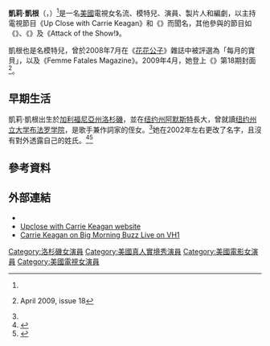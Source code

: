 {{noteTA
|G1=Movie
|G2=Tv
|G3=Show
}}
{{Infobox entertainer
| type        = 女演員
| name        = 凱莉·凱根
| foreignname = Carrie Keagan
| image       = Carrie Keagan.jpg
| caption     = 2012年的凱根
| birth_place = 美國[[加利福尼亞州|加利福尼亞州]][[洛杉磯|洛杉磯]]
| birth_date  = {{birth year and age|1980|07|04}}
| occupation  = 電視名流，演員，製片人，編劇，模特兒
| homepage    =
| website     = http://carriekeagan.com 
}}
'''凱莉·凱根'''（{{lang-en|Carrie Keagan}}，{{bd|1980年|7月4日}}）<ref name=buffalonews/>是一名[[美國|美國]]電視女名流、模特兒、演員、製片人和編劇，以主持電視節目《Up Close with Carrie Keagan》和《{{le|早晨活力現場秀|Big Morning Buzz Live}}》而聞名，其他參與的節目如《{{le|紅眼 (脫口秀)|Red Eye (talk show)|紅眼}}》、《{{le|雀兒喜晚間秀|Chelsea Lately}}》及《Attack of the Show!》。

凱根也是名模特兒，曾於2008年7月在《[[花花公子|花花公子]]》雜誌中被評選為「每月的寶貝」，以及《Femme Fatales Magazine》。2009年4月，她登上《{{le|車庫雜誌|Garage Magazine}}》第18期封面<ref>{{cite web |url=http://garagemagazine.com/garage-gal |title=Garage Gals at ''Garage'' magazine |accessdate=2010-04-03 |archiveurl=https://web.archive.org/web/20100221042925/http://garagemagazine.com/garage-gal |archivedate=2010-02-21 |dead-url=yes }} April 2009, issue 18</ref>。

== 早期生活 ==
凱莉·凱根出生於[[加利福尼亞州|加利福尼亞州]][[洛杉磯|洛杉磯]]，並在[[纽约州|纽约州]][[阿默斯特_(纽约州)|阿默斯特]]長大，曾就讀[[纽约州立大学布法罗学院|纽约州立大学布法罗学院]]，是歌手兼作詞家{{le|威利·尼爾|Willie Nile}}的侄女。<ref name=buffalonews/>她在2002年左右更改了名字，且沒有對外透露自己的姓氏。<ref name=buffalonews>{{cite news | url=http://www.buffalonews.com/The_buzz_around_Buffalo_native_hosting_VH1_morning_show.html | title=The buzz around Buffalo native hosting VH1 morning show | first=Jane | last=Kwiatkowski | work=[[The_Buffalo_News|The Buffalo News]] | location=Buffalo, New York | date=2011-05-26 | accessdate=2016-01-28 | archivedate=2016-01-28 | archiveurl=https://web.archive.org/web/20160128200658/http://www.buffalonews.com/The_buzz_around_Buffalo_native_hosting_VH1_morning_show.html | quote=Keagan, who will turn 31 in July, is the niece of Buffalo songwriter/singer Willie Nile. She says she grew up in Amherst, where she attended high school, and attended Buffalo State College. | dead-url=no }}</ref><ref name=adweek>{{cite news|url=http://www.adweek.com/fishbowlny/carrie-keagan-big-morning-buzz-live-vh1-buffalo/139199|title=Despite Bio Scrub, Carrie Keagan Insists She Still Loves Buffalo|publisher=FishbowlNY ([[Adweek|Adweek]])|first=Richard|last=Horgan|date=2011-05-26|accessdate=2015-11-07|archivedate=2015-02-14|archiveurl=https://web.archive.org/web/20150214060640/http://www.adweek.com/fishbowlny/carrie-keagan-big-morning-buzz-live-vh1-buffalo/139199|dead-url=no}}</ref>

== 參考資料 ==
{{Reflist|30em}}

== 外部連結 ==
{{Commons category|Carrie Keagan}}
*{{IMDb name|1764169}}
*[http://www.ngtv.com/channel/up-close/ Upclose with Carrie Keagan website] {{Wayback|url=http://www.ngtv.com/channel/up-close/ |date=20200920132935 }}
*[http://www.vh1.com/shows/big_morning_buzz_live/cast_member.jhtml?personalityId=14869 Carrie Keagan on Big Morning Buzz Live on VH1] {{Wayback|url=http://www.vh1.com/shows/big_morning_buzz_live/cast_member.jhtml?personalityId=14869 |date=20140915061849 }}

{{authority control}}

{{DEFAULTSORT:Keagan, Carrie}}
[[Category:洛杉磯女演員|Category:洛杉磯女演員]]
[[Category:美國真人實境秀演員|Category:美國真人實境秀演員]]
[[Category:美國電影女演員|Category:美國電影女演員]]
[[Category:美國電視女演員|Category:美國電視女演員]]
